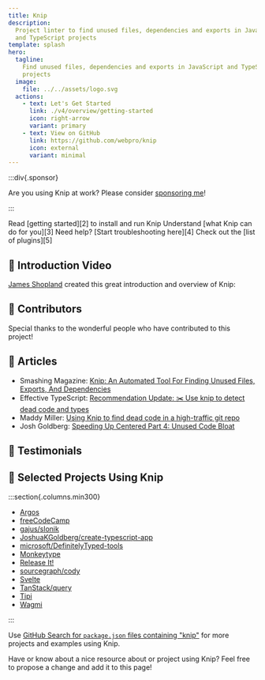 ```yaml
---
title: Knip
description:
  Project linter to find unused files, dependencies and exports in JavaScript
  and TypeScript projects
template: splash
hero:
  tagline:
    Find unused files, dependencies and exports in JavaScript and TypeScript
    projects
  image:
    file: ../../assets/logo.svg
  actions:
    - text: Let's Get Started
      link: ./v4/overview/getting-started
      icon: right-arrow
      variant: primary
    - text: View on GitHub
      link: https://github.com/webpro/knip
      icon: external
      variant: minimal
---
```



:::div{.sponsor}

Are you using Knip at work? Please consider [sponsoring me][1]!

:::

<CardGrid stagger>
  <Card title="Getting Started" icon="rocket">
    Read [getting started][2] to install and run Knip
  </Card>
  <Card title="Why Use Knip?" icon="approve-check">
    Understand [what Knip can do for you][3]
  </Card>
  <Card title="Troubleshooting" icon="warning">
    Need help? [Start troubleshooting here][4]
  </Card>
  <Card title="Plugins" icon="list-format">
    Check out the [list of plugins][5]
  </Card>
</CardGrid>

## 🧡 Introduction Video

[James Shopland](https://www.jamesshopland.com) created this great introduction
and overview of Knip:

<YouTube id="uhEkgWt-pUM" />

## 🧡 Contributors

Special thanks to the wonderful people who have contributed to this project!

<Contributors />

## 🧡 Articles

- Smashing Magazine: [Knip: An Automated Tool For Finding Unused Files, Exports,
  And Dependencies][6]
- Effective TypeScript: [Recommendation Update: ✂️ Use knip to detect dead code
  and types][7]
- Maddy Miller: [Using Knip to find dead code in a high-traffic git repo][8]
- Josh Goldberg: [Speeding Up Centered Part 4: Unused Code Bloat][9]

## 🧡 Testimonials

<Tweets />

## 🧡 Selected Projects Using Knip

:::section{.columns.min300}

- [Argos](https://github.com/argos-ci/argos)
- [freeCodeCamp](https://github.com/freeCodeCamp/freeCodeCamp)
- [gajus/slonik](https://github.com/gajus/slonik)
- [JoshuaKGoldberg/create-typescript-app](https://github.com/JoshuaKGoldberg/create-typescript-app)
- [microsoft/DefinitelyTyped-tools](https://github.com/microsoft/DefinitelyTyped-tools)
- [Monkeytype](https://github.com/monkeytypegame/monkeytype)
- [Release It!](https://github.com/release-it/release-it)
- [sourcegraph/cody](https://github.com/sourcegraph/cody)
- [Svelte](https://github.com/sveltejs/svelte)
- [TanStack/query](https://github.com/TanStack/query)
- [Tipi](https://github.com/runtipi/runtipi)
- [Wagmi](https://github.com/wevm/wagmi)

:::

Use [GitHub Search for `package.json` files containing "knip"][10] for more
projects and examples using Knip.

Have or know about a nice resource about or project using Knip? Feel free to
propose a change and add it to this page!

[1]: https://github.com/sponsors/webpro
[2]: ./overview/getting-started.mdx
[3]: ./explanations/why-use-knip.md
[4]: ./guides/troubleshooting.md
[5]: ./reference/plugins.md
[6]:
  https://www.smashingmagazine.com/2023/08/knip-automated-tool-find-unused-files-exports-dependencies/
[7]: https://effectivetypescript.com/2023/07/29/knip/
[8]: https://madelinemiller.dev/blog/knip-dead-code/
[9]:
  https://www.joshuakgoldberg.com/blog/speeding-up-centered-part-4-unused-code-bloat/
[10]:
  https://github.com/search?q=path%3A%2F%28%5E%7C%5C%2F%29package%5C.json%24%2F+knip&type=code
